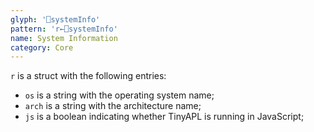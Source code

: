 ```yaml
---
glyph: '⎕systemInfo'
pattern: 'r←⎕systemInfo'
name: System Information
category: Core
---
```


`r` is a struct with the following entries:

* `os` is a string with the operating system name;
* `arch` is a string with the architecture name;
* `js` is a boolean indicating whether TinyAPL is running in JavaScript;